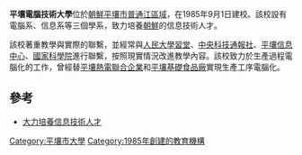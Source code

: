 {{unreferenced|time=2013-02-06}}
 
'''平壤電腦技術大學'''位於[[朝鮮|朝鮮]][[平壤市|平壤市]][[普通江區域|普通江區域]]，在1985年9月1日建校。該校設有電腦系、信息系等三個學系，致力培養[[朝鮮|朝鮮]]的信息技術人才。 
	
該校著重教學與實際的聯繫，並經常與[[人民大學習堂|人民大學習堂]]、[[中央科技通報社|中央科技通報社]]、[[平壤信息中心|平壤信息中心]]、[[國家科學院|國家科學院]]進行聯繫，按照現實情況改進教學內容。該校致力於生產過程電腦化的工作，曾經替[[平壤熱電聯合企業|平壤熱電聯合企業]]和[[平壤基礎食品廠|平壤基礎食品廠]]實現生產工序電腦化。

==參考==
*[https://web.archive.org/web/20070930050258/http://www.kcckp.net/ch/periodic/todaykorea/index.php?contents+2562+2007-03+94+23 大力培養信息技術人才]

{{Univ-stub}}
{{korea-stub}}
[[Category:平壤市大學|Category:平壤市大學]]
[[Category:1985年創建的教育機構|Category:1985年創建的教育機構]]